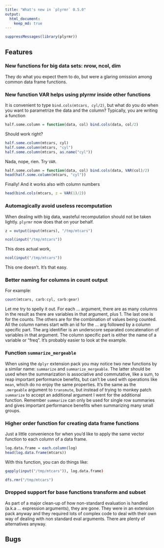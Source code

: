 ```yaml
---
title: "What's new in `plyrmr` 0.5.0"
output: 
  html_document:
    keep_md: true 
---
```


```r
suppressMessages(library(plyrmr))
```

## Features

### New functions for big data sets: nrow, ncol, dim

They do what you expect them to do, but were a glaring omission among common data frame functions.

### New function VAR helps using plyrmr inside other functions

It is convenient to type `bind.cols(mtcars, cyl/2)`, but what do you do when you want to parametrize the data and the column? Typically, you are writing a function 

```r
half.some.column = function(data, col) bind.cols(data, col/2)
```

Should work right?

```r
half.some.column(mtcars, cyl)
half.some.column(mtcars, "cyl")
half.some.column(mtcars, as.name("cyl"))
```

Nada, nope, rien. Try `VAR`.

```r
half.some.column = function(data, col) bind.cols(data, VAR(col)/2)
head(half.some.column(mtcars, "cyl"))
```

Finally! And it works also with column numbers

```r
head(bind.cols(mtcars, z = VAR(1)/2))
```

### Automagically avoid useless recomputation

When dealing with big data, wasteful recomputation should not be taken lightly. `plyrmr` now does that on your behalf.

```r
z = output(input(mtcars), "/tmp/mtcars")
```

```r
ncol(input("/tmp/mtcars"))
```
This does actual work,

```r
ncol(input("/tmp/mtcars"))
```
This one doesn't. It's that easy.

### Better naming for columns in count output

For example:
```r
count(mtcars, carb:cyl, carb:gear)
```

Let me try to spelly it out. For each ... argument, there are as many columns in the result as there are variables in that argument, plus 1. The last one is for the counts. The others are for the combination of values being counted. All the column names start with an id for the ... arg followed by a column specific part. The arg identifier is an underscore separated concatenation of variables in that argument. The column specific part is either the name of a variable or "freq". It's probably easier to look at the example.

### Function `summarize_mergeable`

When using the `dplyr` extension pack you may notice two new functions by a similar name: `summarize` and `summarize_mergeable`. The latter should be used when the summarization is associative and commutative, like a sum, to reap important performance benefits, but can't be used with operations like `mean`, which do no enjoy the same properties. It's the same as the `.mergeable` argument to `transmute`, but instead of trying to monkey patch `summarize` to accept an additional argument I went for the additional function. Remember `summarize` can only be used for single row summaries and gives important performance benefits when summarizing many small groups.

### Higher order function for creating data frame functions

Just a little convenience for when you'd like to apply the same vector function to each column of a data frame. 

```r
log.data.frame = each.column(log)
head(log.data.frame(mtcars))
```

With this function, you can do things like:

```r
gapply(input("/tmp/mtcars")), log.data.frame)
```


```r
dfs.rmr("/tmp/mtcars")
```

### Dropped support for base functions transform and subset 

As part of a major clean-up of how non-standard evaluation is handled (a.k.a ... expression arguments), they are gone. They were in an  extension pack anyway and they required lots of complex code to deal with their own way of dealing with non standard eval arguments. There are plenty of alternatives anyway.


## Bugs



